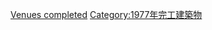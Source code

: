 {{10years|20世紀|完工公園|1977|各年份完工公園}}



[[Category:1977年公園|Venues completed]]
[[Category:1977年完工建築物|Category:1977年完工建築物]]